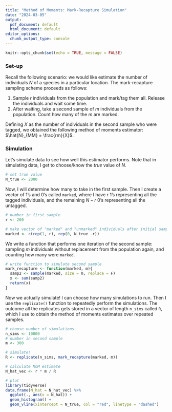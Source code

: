```yaml
---
title: "Method of Moments: Mark-Recapture Simulation"
date: "2024-03-05"
output:
  pdf_document: default
  html_document: default
editor_options:
  chunk_output_type: console
---
```


```r
knitr::opts_chunk$set(echo = TRUE, message = FALSE)
```

### Set-up

Recall the following scenario: we would like estimate the number of individuals $N$ of a species in a particular location. The mark-recapture sampling scheme proceeds as follows:

1.  Sample $r$ individuals from the population and mark/tag them all. Release the individuals and wait some time.
2.  After waiting, take a second sample of $m$ individuals from the population. Count how many of the $m$ are marked.

Defining $X$ as the number of individuals in the second sample who were tagged, we obtained the following method of moments estimator: $\hat{N}_{MM} = \frac{rm}{X}$.

### Simulation

Let's simulate data to see how well this estimator performs. Note that in simulating data, I get to choose/know the *true* value of $N$.

```r
# set true value
N_true <- 2000
```

Now, I will determine how many to take in the first sample. Then I create a vector of 1's and 0's called `marked`, where I have $r$ 1's representing all the tagged individuals, and the remaining $N-r$ 0's representing all the untagged.

```r
# number in first sample
r <- 200

# make vector of "marked" and "unmarked" individuals after initial sample
marked <- c(rep(1, r), rep(0, N_true -r))
```

We write a function that performs one iteration of the second sample: sampling $m$ individuals without replacement from the population again, and counting how many were `marked`.

```r
# write function to simulate second sample
mark_recapture <- function(marked, m){
  samp2 <- sample(marked, size = m, replace = F)
  x <- sum(samp2)
  return(x)
}
```

Now we actually simulate! I can choose how many simulations to run. Then I use the `replicate()` function to repeatedly perform the simulations. The outcome all the replicates gets stored in a vector of length `n_sims` called `R`, which I use to obtain the method of moments estimates over repeated samples.

```r
# choose number of simulations
n_sims <- 10000
# number in second sample
m <- 300

# simulate!
R <- replicate(n_sims, mark_recapture(marked, m))

# calculate MoM estimate
N_hat_vec <- r * m / R

# plot
library(tidyverse)
data.frame(N_hat = N_hat_vec) %>%
  ggplot(., aes(x = N_hat)) +
  geom_histogram() +
  geom_vline(xintercept = N_true, col = "red", linetype = "dashed")
```
